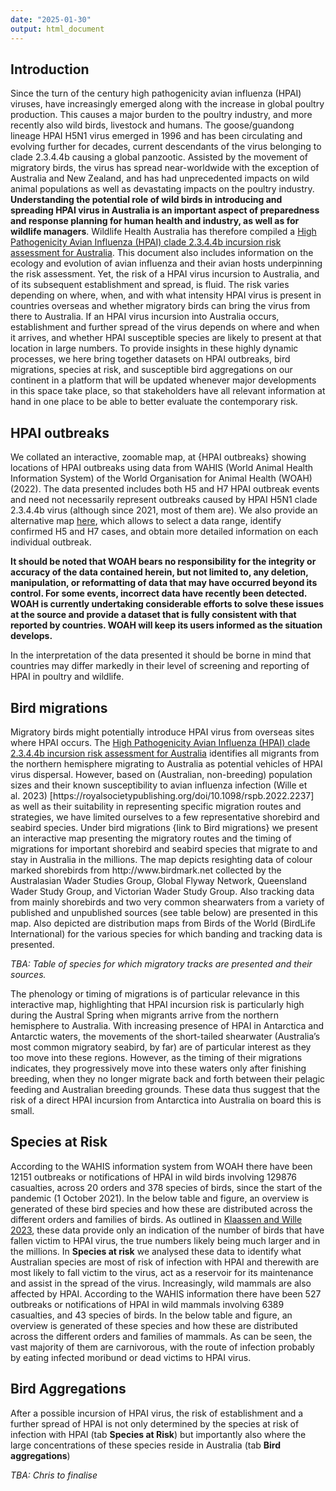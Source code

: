 ```yaml
---
date: "2025-01-30"
output: html_document
---
```


## Introduction

Since the turn of the century high pathogenicity avian influenza (HPAI) viruses, have increasingly emerged along with the increase in global poultry production. This causes a major burden to the poultry industry, and more recently also wild birds, livestock and humans. The goose/guandong lineage HPAI H5N1 virus emerged in 1996 and has been circulating and evolving further for decades, current descendants of the virus belonging to clade 2.3.4.4b causing a global panzootic. Assisted by the movement of migratory birds, the virus has spread near-worldwide with the exception of Australia and New Zealand, and has had unprecedented impacts on wild animal populations as well as devastating impacts on the poultry industry. **Understanding the potential role of wild birds in introducing and spreading HPAI virus in Australia is an important aspect of preparedness and response planning for human health and industry, as well as for wildlife managers**. Wildlife Health Australia has therefore compiled a [High Pathogenicity Avian Influenza (HPAI) clade 2.3.4.4b incursion risk assessment for Australia](https://wildlifehealthaustralia.com.au/Portals/0/ResourceCentre/BiosecurityMgmt/HPAI_incursion_risk_assessment_Australia.pdf). This document also includes information on the ecology and evolution of avian influenza and their avian hosts underpinning the risk assessment. Yet, the risk of a HPAI virus incursion to Australia, and of its subsequent establishment and spread, is fluid. The risk varies depending on where, when, and with what intensity HPAI virus is present in countries overseas and whether migratory birds can bring the virus from there to Australia. If an HPAI virus incursion into Australia occurs, establishment and further spread of the virus depends on where and when it arrives, and whether HPAI susceptible species are likely to present at that location in large numbers. To provide insights in these highly dynamic processes, we here bring together datasets on HPAI outbreaks, bird migrations, species at risk, and susceptible bird aggregations on our continent in a platform that will be updated whenever major developments in this space take place, so that stakeholders have all relevant information at hand in one place to be able to better evaluate the contemporary risk.

## HPAI outbreaks

We collated an interactive, zoomable map, at {HPAI outbreaks} showing locations of HPAI outbreaks using data from WAHIS (World Animal Health Information System) of the World Organisation for Animal Health (WOAH) (2022). The data presented includes both H5 and H7 HPAI outbreak events and need not necessarily represent outbreaks caused by HPAI H5N1 clade 2.3.4.4b virus (although since 2021, most of them are). We also provide an alternative map [here](https://vhost2009.hosted-sites.deakin.edu.au/HPAI/WOAH-MapOutbreaks.html), which allows to select a data range, identify confirmed H5 and H7 cases, and obtain more detailed information on each individual outbreak.

**It should be noted that WOAH bears no responsibility for the integrity or accuracy of the data contained herein, but not limited to, any deletion, manipulation, or reformatting of data that may have occurred beyond its control. For some events, incorrect data have recently been detected. WOAH is currently undertaking considerable efforts to solve these issues at the source and provide a dataset that is fully consistent with that reported by countries. WOAH will keep its users informed as the situation develops.**

In the interpretation of the data presented it should be borne in mind that countries may differ markedly in their level of screening and reporting of HPAI in poultry and wildlife.

## Bird migrations

Migratory birds might potentially introduce HPAI virus from overseas sites where HPAI occurs. The [High Pathogenicity Avian Influenza (HPAI) clade 2.3.4.4b incursion risk assessment for Australia](https://wildlifehealthaustralia.com.au/Portals/0/ResourceCentre/BiosecurityMgmt/HPAI_incursion_risk_assessment_Australia.pdf) identifies all migrants from the northern hemisphere migrating to Australia as potential vehicles of HPAI virus dispersal. However, based on (Australian, non-breeding) population sizes and their known susceptibility to avian influenza infection (Wille et al. 2023) [https://royalsocietypublishing.org/doi/10.1098/rspb.2022.2237] as well as their suitability in representing specific migration routes and strategies, we have limited ourselves to a few representative shorebird and seabird species. Under bird migrations {link to Bird migrations} we present an interactive map presenting the migratory routes and the timing of migrations for important shorebird and seabird species that migrate to and stay in Australia in the millions. 
The map depicts resighting data of colour marked shorebirds from http://www.birdmark.net collected by the Australasian Wader Studies Group, Global Flyway Network, Queensland Wader Study Group, and Victorian Wader Study Group. Also tracking data from mainly shorebirds and two very common shearwaters from a variety of published and unpublished sources (see table below) are presented in this map. Also depicted are distribution maps from Birds of the World (BirdLife International) for the various species for which banding and tracking data is presented. 

_TBA: Table of species for which migratory tracks are presented and their sources._

The phenology or timing of migrations is of particular relevance in this interactive map, highlighting that HPAI incursion risk is particularly high during the Austral Spring when migrants arrive from the northern hemisphere to Australia. With increasing presence of HPAI in Antarctica and Antarctic waters, the movements of the short-tailed shearwater (Australia’s most common migratory seabird, by far) are of particular interest as they too move into these regions. However, as the timing of their migrations indicates, they progressively move into these waters only after finishing breeding, when they no longer migrate back and forth between their pelagic feeding and Australian breeding grounds. These data thus suggest that the risk of a direct HPAI incursion from Antarctica into Australia on board this is small. 

## Species at Risk

According to the WAHIS information system from WOAH there have been 12151 outbreaks or notifications of HPAI in wild birds involving 129876 casualties, across 20 orders and 378 species of birds, since the start of the pandemic (1 October 2021).  In the below table and figure, an overview is generated of these bird species and how these are distributed across the different orders and families of birds. As outlined in [Klaassen and Wille 2023](https://doi.org/10.1038/s41559-023-02182-x), these data provide only an indication of the number of birds that have fallen victim to HPAI virus, the true numbers likely being much larger and in the millions.
In **Species at risk** we analysed these data to identify what Australian species are most of risk of infection with HPAI and therewith are most likely to fall victim to the virus, act as a reservoir for its maintenance and assist in the spread of the virus.
Increasingly, wild mammals are also affected by HPAI. According to the WAHIS information there have been 527 outbreaks or notifications of HPAI in wild mammals involving 6389 casualties, and 43 species of birds. In the below table and figure, an overview is generated of these species and how these are distributed across the different orders and families of mammals. As can be seen, the vast majority of them are carnivorous, with the route of infection probably by eating infected moribund or dead victims to HPAI virus.

## Bird Aggregations
After a possible incursion of HPAI virus, the risk of establishment and a further spread of HPAI is not only determined by the species at risk of infection with HPAI (tab **Species at Risk**) but importantly also where the large concentrations of these species reside in Australia (tab **Bird aggregations**)

_TBA: Chris to finalise_
